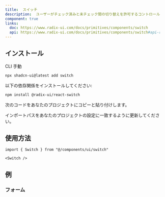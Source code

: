 ```yaml
---
title:  スイッチ
description:  ユーザーがチェック済みと未チェック間の切り替えを許可するコントロールです。
component: true
links:
  doc: https://www.radix-ui.com/docs/primitives/components/switch
  api: https://www.radix-ui.com/docs/primitives/components/switch#api-reference
---
```


<ComponentPreview name="switch-demo" description="スイッチコンポーネント。" />

## インストール

<Tabs defaultValue="cli">

<TabsList>
  <TabsTrigger value="cli">CLI</TabsTrigger>
  <TabsTrigger value="manual">手動</TabsTrigger>
</TabsList>
<TabsContent value="cli">

```bash
npx shadcn-ui@latest add switch
```

</TabsContent>

<TabsContent value="manual">

<Steps>

<Step>以下の依存関係をインストールしてください:</Step>

```bash
npm install @radix-ui/react-switch
```

<Step>次のコードをあなたのプロジェクトにコピーと貼り付けします。</Step>

<ComponentSource name="switch" />

<Step>インポートパスをあなたのプロジェクトの設定に一致するように更新してください。</Step>

</Steps>

</TabsContent>

</Tabs>

## 使用方法

```tsx
import { Switch } from "@/components/ui/switch"
```

```tsx
<Switch />
```

## 例

### フォーム

<ComponentPreview name="switch-form" />